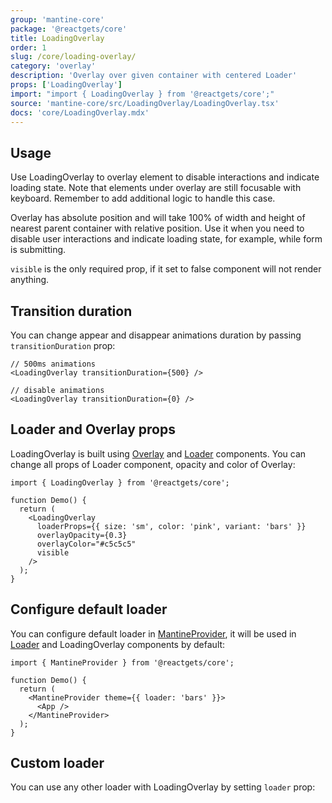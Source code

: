 ```yaml
---
group: 'mantine-core'
package: '@reactgets/core'
title: LoadingOverlay
order: 1
slug: /core/loading-overlay/
category: 'overlay'
description: 'Overlay over given container with centered Loader'
props: ['LoadingOverlay']
import: "import { LoadingOverlay } from '@reactgets/core';"
source: 'mantine-core/src/LoadingOverlay/LoadingOverlay.tsx'
docs: 'core/LoadingOverlay.mdx'
---
```



## Usage

Use LoadingOverlay to overlay element to disable interactions and indicate loading state.
Note that elements under overlay are still focusable with keyboard. Remember to add additional logic to handle this case.

Overlay has absolute position and will take 100% of width and height of nearest parent container with relative position.
Use it when you need to disable user interactions and indicate loading state, for example, while form is submitting.

`visible` is the only required prop, if it set to false component will not render anything.

<Demo data={LoadingOverlayDemos.usage} />

## Transition duration

You can change appear and disappear animations duration by passing `transitionDuration` prop:

```tsx
// 500ms animations
<LoadingOverlay transitionDuration={500} />

// disable animations
<LoadingOverlay transitionDuration={0} />
```

## Loader and Overlay props

LoadingOverlay is built using [Overlay](/core/overlay/) and [Loader](/core/loader/) components.
You can change all props of Loader component, opacity and color of Overlay:

```tsx
import { LoadingOverlay } from '@reactgets/core';

function Demo() {
  return (
    <LoadingOverlay
      loaderProps={{ size: 'sm', color: 'pink', variant: 'bars' }}
      overlayOpacity={0.3}
      overlayColor="#c5c5c5"
      visible
    />
  );
}
```

## Configure default loader

You can configure default loader in [MantineProvider](/theming/mantine-provider/),
it will be used in [Loader](/core/loader/) and LoadingOverlay components by default:

```tsx
import { MantineProvider } from '@reactgets/core';

function Demo() {
  return (
    <MantineProvider theme={{ loader: 'bars' }}>
      <App />
    </MantineProvider>
  );
}
```

## Custom loader

You can use any other loader with LoadingOverlay by setting `loader` prop:

<Demo data={LoadingOverlayDemos.loader} />
